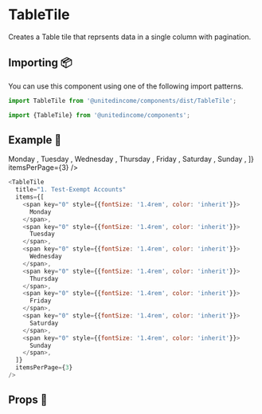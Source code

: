 
# TableTile

Creates a Table tile that reprsents data in a single column with pagination.

## Importing 📦

You can use this component using one of the following import patterns.

```javascript
import TableTile from '@unitedincome/components/dist/TableTile';
```

```javascript
import {TableTile} from '@unitedincome/components';
```

## Example 🚀

<Preview>
  <TableTile
    title="1. Test-Exempt Accounts"
    items={[
      <span key="0" style={{fontSize: '1.4rem', color: 'inherit'}}>
        Monday
      </span>,
      <span key="0" style={{fontSize: '1.4rem', color: 'inherit'}}>
        Tuesday
      </span>,
      <span key="0" style={{fontSize: '1.4rem', color: 'inherit'}}>
        Wednesday
      </span>,
      <span key="0" style={{fontSize: '1.4rem', color: 'inherit'}}>
        Thursday
      </span>,
      <span key="0" style={{fontSize: '1.4rem', color: 'inherit'}}>
        Friday
      </span>,
      <span key="0" style={{fontSize: '1.4rem', color: 'inherit'}}>
        Saturday
      </span>,
      <span key="0" style={{fontSize: '1.4rem', color: 'inherit'}}>
        Sunday
      </span>,
    ]}
    itemsPerPage={3}
  />
</Preview>

```javascript
<TableTile
  title="1. Test-Exempt Accounts"
  items={[
    <span key="0" style={{fontSize: '1.4rem', color: 'inherit'}}>
      Monday
    </span>,
    <span key="0" style={{fontSize: '1.4rem', color: 'inherit'}}>
      Tuesday
    </span>,
    <span key="0" style={{fontSize: '1.4rem', color: 'inherit'}}>
      Wednesday
    </span>,
    <span key="0" style={{fontSize: '1.4rem', color: 'inherit'}}>
      Thursday
    </span>,
    <span key="0" style={{fontSize: '1.4rem', color: 'inherit'}}>
      Friday
    </span>,
    <span key="0" style={{fontSize: '1.4rem', color: 'inherit'}}>
      Saturday
    </span>,
    <span key="0" style={{fontSize: '1.4rem', color: 'inherit'}}>
      Sunday
    </span>,
  ]}
  itemsPerPage={3}
/>
```

## Props 🔧

<Props of={TableTile} />

